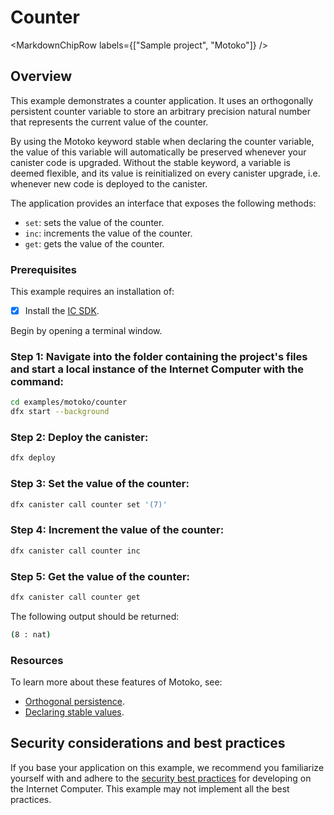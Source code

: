 
# Counter

<MarkdownChipRow labels={["Sample project", "Motoko"]} />

## Overview

This example demonstrates a counter application. It uses an orthogonally persistent counter variable to store an arbitrary precision natural number that represents the current value of the counter.

By using the Motoko keyword stable when declaring the counter variable, the value of this variable will automatically be preserved whenever your canister code is upgraded. Without the stable keyword, a variable is deemed flexible, and its value is reinitialized on every canister upgrade, i.e. whenever new code is deployed to the canister.

The application provides an interface that exposes the following methods:

- `set`: sets the value of the counter.
- `inc`: increments the value of the counter.
- `get`: gets the value of the counter.

### Prerequisites
This example requires an installation of:

- [x] Install the [IC SDK](https://internetcomputer.org/docs/current/developer-docs/setup/install/index.mdx).

Begin by opening a terminal window.

 ### Step 1: Navigate into the folder containing the project's files and start a local instance of the Internet Computer with the command:

```bash
cd examples/motoko/counter
dfx start --background
```

 ### Step 2: Deploy the canister:

```bash
dfx deploy
```

 ### Step 3: Set the value of the counter:

```bash
dfx canister call counter set '(7)'
```

 ### Step 4: Increment the value of the counter:

```bash
dfx canister call counter inc
```

 ### Step 5: Get the value of the counter:

```bash
dfx canister call counter get
```

The following output should be returned:

```bash
(8 : nat)
```

### Resources
To learn more about these features of Motoko, see:

- [Orthogonal persistence](https://internetcomputer.org/docs/current/motoko/main/motoko#orthogonal-persistence).
- [Declaring stable values](https://internetcomputer.org/docs/current/motoko/main/upgrades#declaring-stable-variables).


## Security considerations and best practices

If you base your application on this example, we recommend you familiarize yourself with and adhere to the [security best practices](https://internetcomputer.org/docs/current/references/security/) for developing on the Internet Computer. This example may not implement all the best practices.
